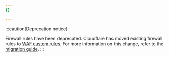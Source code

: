 ```yaml
---
{}

---
```


:::caution[Deprecation notice]

Firewall rules have been deprecated. Cloudflare has moved existing firewall rules to [WAF custom rules](/waf/custom-rules/). For more information on this change, refer to the [migration guide](/waf/reference/migration-guides/firewall-rules-to-custom-rules/). 
:::
